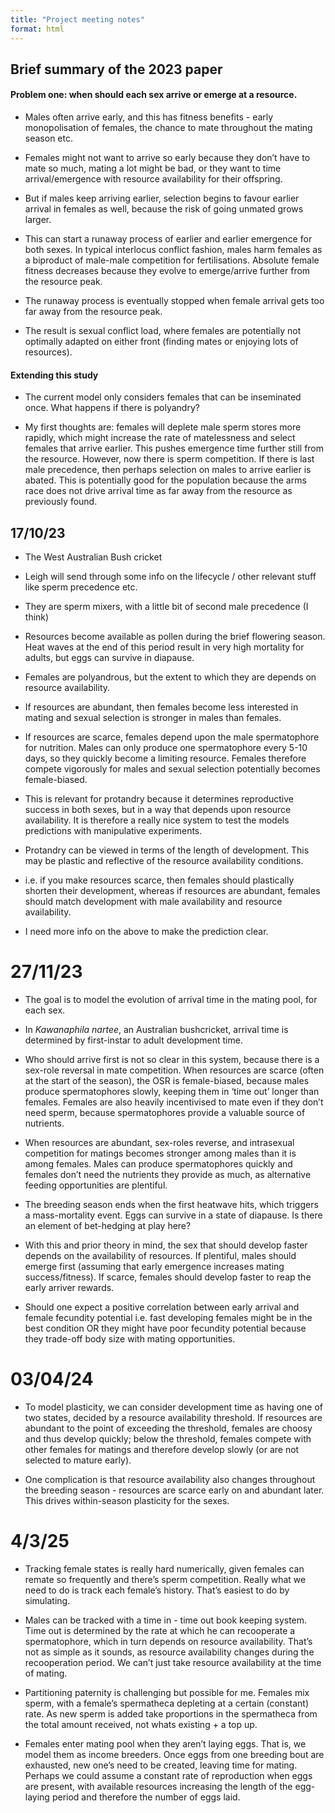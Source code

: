 ```yaml
---
title: "Project meeting notes"
format: html
---
```


## Brief summary of the 2023 paper

#### Problem one: when should each sex arrive or emerge at a resource.

- Males often arrive early, and this has fitness benefits - early monopolisation of females, the chance to mate throughout the mating season etc.

- Females might not want to arrive so early because they don't have to mate so much, mating a lot might be bad, or they want to time arrival/emergence with resource availability for their offspring.

- But if males keep arriving earlier, selection begins to favour earlier arrival in females as well, because the risk of going unmated grows larger.

- This can start a runaway process of earlier and earlier emergence for both sexes. In typical interlocus conflict fashion, males harm females as a biproduct of male-male competition for fertilisations. Absolute female fitness decreases because they evolve to emerge/arrive further from the resource peak.

- The runaway process is eventually stopped when female arrival gets too far away from the resource peak. 

- The result is sexual conflict load, where females are potentially not optimally adapted on either front (finding mates or enjoying lots of resources).

#### Extending this study 

- The current model only considers females that can be inseminated once. What happens if there is polyandry?

- My first thoughts are: females will deplete male sperm stores more rapidly, which might increase the rate of matelessness and select females that arrive earlier. This pushes emergence time further still from the resource. However, now there is sperm competition. If there is last male precedence, then perhaps selection on males to arrive earlier is abated. This is potentially good for the population because the arms race does not drive arrival time as far away from the resource as previously found. 

## 17/10/23

- The West Australian Bush cricket

- Leigh will send through some info on the lifecycle / other relevant stuff like sperm precedence etc.

- They are sperm mixers, with a little bit of second male precedence (I think)

- Resources become available as pollen during the brief flowering season. Heat waves at the end of this period result in very high mortality for adults, but eggs can survive in diapause. 

- Females are polyandrous, but the extent to which they are depends on resource availability.

- If resources are abundant, then females become less interested in mating and sexual selection is stronger in males than females.

- If resources are scarce, females depend upon the male spermatophore for nutrition. Males can only produce one spermatophore every 5-10 days, so they quickly become a limiting resource. Females therefore compete vigorously for males and sexual selection potentially becomes female-biased. 

- This is relevant for protandry because it determines reproductive success in both sexes, but in a way that depends upon resource availability. It is therefore a really nice system to test the models predictions with manipulative experiments. 

- Protandry can be viewed in terms of the length of development. This may be plastic and reflective of the resource availability conditions.

- i.e. if you make resources scarce, then females should plastically shorten their development, whereas if resources are abundant, females should match development with male availability and resource availability. 

- I need more info on the above to make the prediction clear.


# 27/11/23

- The goal is to model the evolution of arrival time in the mating pool, for each sex. 

- In _Kawanaphila nartee_, an Australian bushcricket, arrival time is determined by first-instar to adult development time.   

- Who should arrive first is not so clear in this system, because there is a sex-role reversal in mate competition. When resources are scarce (often at the start of the season), the OSR is female-biased, because males produce spermatophores slowly, keeping them in 'time out' longer than females. Females are also heavily incentivised to mate even if they don't need sperm, because spermatophores provide a valuable source of nutrients.

- When resources are abundant, sex-roles reverse, and intrasexual competition for matings becomes stronger among males than it is among females. Males can produce spermatophores quickly and females don't need the nutrients they provide as much, as alternative feeding opportunities are plentiful. 

- The breeding season ends when the first heatwave hits, which triggers a mass-mortality event. Eggs can survive in a state of diapause. Is there an element of bet-hedging at play here?

- With this and prior theory in mind, the sex that should develop faster depends on the availability of resources. If plentiful, males should emerge first (assuming that early emergence increases mating success/fitness). If scarce, females should develop faster to reap the early arriver rewards. 

- Should one expect a positive correlation between early arrival and female fecundity potential i.e. fast developing females might be in the best condition OR they might have poor fecundity potential because they trade-off body size with mating opportunities.

# 03/04/24

- To model plasticity, we can consider development time as having one of two states, decided by a resource availability threshold. If resources are abundant to the point of exceeding the threshold, females are choosy and thus develop quickly; below the threshold, females compete with other females for matings and therefore develop slowly (or are not selected to mature early).  

- One complication is that resource availability also changes throughout the breeding season - resources are scarce early on and abundant later. This drives within-season plasticity for the sexes.

# 4/3/25

- Tracking female states is really hard numerically, given females can remate so frequently and there's sperm competition. Really what we need to do is track each female's history. That's easiest to do by simulating. 

- Males can be tracked with a time in - time out book keeping system. Time out is determined by the rate at which he can recooperate a spermatophore, which in turn depends on resource availability. That's not as simple as it sounds, as resource availability changes during the recooperation period. We can't just take resource availability at the time of mating. 

- Partitioning paternity is challenging but possible for me. Females mix sperm, with a female's spermatheca depleting at a certain (constant) rate. As new sperm is added take proportions in the spermatheca from the total amount received, not whats existing + a top up.

- Females enter mating pool when they aren't laying eggs. That is, we model them as income breeders. Once eggs from one breeding bout are exhausted, new one's need to be created, leaving time for mating. Perhaps we could assume a constant rate of reproduction when eggs are present, with available resources increasing the length of the egg-laying period and therefore the number of eggs laid. 